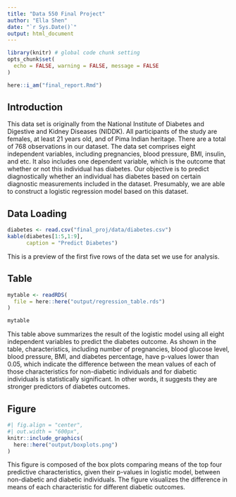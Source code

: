 ```yaml
---
title: "Data 550 Final Project"
author: "Ella Shen"
date: "`r Sys.Date()`"
output: html_document
---
```


```r
library(knitr) # global code chunk setting
opts_chunk$set( 
  echo = FALSE, warning = FALSE, message = FALSE
)

here::i_am("final_report.Rmd")
```

## Introduction
This data set is originally from the National Institute of Diabetes and Digestive and Kidney Diseases (NIDDK). All participants of the study are females, at least 21 years old, and of Pima Indian heritage. There are a total of 768 observations in our dataset. The data set comprises eight independent variables, including pregnancies, blood pressure, BMI, insulin, and etc. It also includes one dependent variable, which is the outcome that whether or not this individual has diabetes. Our objective is to predict diagnostically whether an individual has diabetes based on certain diagnostic measurements included in the dataset. Presumably, we are able to construct a logistic regression model based on this dataset.

## Data Loading
```r
diabetes <- read.csv("final_proj/data/diabetes.csv")
kable(diabetes[1:5,1:9],
      caption = "Predict Diabetes")
```

This is a preview of the first five rows of the data set we use for analysis.


## Table
```r
mytable <- readRDS(
  file = here::here("output/regression_table.rds")
)

mytable
```

This table above summarizes the result of the logistic model using all eight independent variables to predict the diabetes outcome. As shown in the table, characteristics, including number of pregnancies, blood glucose level, blood pressure, BMI, and diabetes percentage, have p-values lower than 0.05, which indicate the difference between the mean values of each of those characteristics for non-diabetic individuals and for diabetic individuals is statistically significant. In other words, it suggests they are stronger predictors of diabetes outcomes.

## Figure

```r
#| fig.align = "center",
#| out.width = "600px",
knitr::include_graphics(
  here::here("output/boxplots.png")
)
```

This figure is composed of the box plots comparing means of the top four predictive characteristics, given their p-values in logistic model, between non-diabetic and diabetic individuals. The figure visualizes the difference in means of each characteristic for different diabetic outcomes. 

